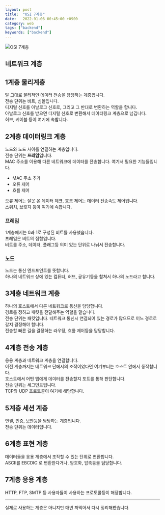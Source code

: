```yaml
---
layout: post
title:  "OSI 7계층"
date:   2022-01-06 00:45:00 +0900
category: web
tags: ["backend"]
keywords: ["backend"]
---
```


![OSI 7계층](/assets/img/osi.jfif)

## 네트워크 계층

## 1계층 물리계층
말 그대로 물리적인 데이터 전송을 담당하는 계층입니다.  
전송 단위는 비트, 심볼입니다.  
디지털 신호를 아날로그 신호로, 그리고 그 반대로 변환하는 역할을 합니다.  
아날로그 신호를 받으면 디지털 신호로 변환해서 데이터링크 계층으로 넘깁니다.  
허브, 케이블 등이 여기에 속합니다. 

## 2계층 데이터링크 계층
노드와 노드 사이를 연결하는 계층입니다.  
전송 단위는 **프레임**입니다.  
MAC 주소를 이용해 다른 네트워크에 데이터를 전송합니다.
여기서 필요한 기능들입니다.  
- MAC 주소 추가
- 오류 제어
- 흐름 제어

오류 제어는 잘못 온 데이터 체크, 흐름 제어는 데이터 전송속도 제어입니다.  
스위치, 브릿지 등이 여기에 속합니다.  

### 프레임
1계층에서는 0과 1로 구성된 비트를 사용했습니다.  
프레임은 비트의 집합입니다.  
비트를 주소, 데이터, 플래그등 의미 있는 단위로 나눠서 전송합니다.  

### 노드
노드는 통신 엔드포인트를 뜻합니다.  
하나의 네트워크 상에 있는 컴퓨터, 허브, 공유기등을 합쳐서 하나의 노드라고 합니다.

## 3계층 네트워크 계층
하나의 호스트에서 다른 네트워크로 통신을 담당합니다.  
경로를 정하고 패킷을 전달해주는 역할을 맡습니다.  
전송 단위는 패킷입니다.
네트워크 통신시 연결되어 있는 경로가 많으므로 어느 경로로 갈지 결정해야 합니다.  
전송할 빠른 길을 결정하는 라우팅, 흐름 제어등을 담당합니다.  

## 4계층 전송 계층
응용 계층과 네트워크 계층을 연결합니다.  
이전 계층까지는 네트워크 단에서의 조작이었다면 여기부터는 호스트 안에서 동작합니다.  
호스트에서 어떤 앱에게 데이터를 전송할지 포트를 통해 판단합니다.  
전송 단위는 세그먼트입니다.  
TCP와 UDP 프로토콜이 여기에 해당합니다.  

## 5계층 세션 계층
연결, 인증, 보안등을 담당하는 계층입니다.  
전송 단위는 데이터입니다.

## 6계층 표현 계층
데이터들을 응용 계층에서 조작할 수 있는 단위로 변환합니다.  
ASCII를 EBCDIC 로 변환한다거나, 암호화, 압축등을 담당합니다.  

## 7계층 응용 계층
HTTP, FTP, SMTP 등 사용자들이 사용하는 프로토콜등이 해당합니다.  

---

실제로 사용하는 계층은 아니지만 매번 까먹어서 다시 정리해봤습니다.  
